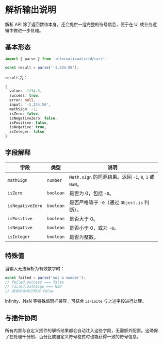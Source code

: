 # 解析输出说明

解析 API 除了返回数值本身，还会提供一组完整的符号信息，便于在 UI 或业务逻辑中做进一步处理。

## 基本形态

```ts
import { parse } from 'internationalized/core';

const result = parse('-1,234.50');
```

`result` 为：

```ts
{
  value: -1234.5,
  success: true,
  error: null,
  input: '-1,234.50',
  mathSign: -1,
  isZero: false,
  isNegativeZero: false,
  isPositive: false,
  isNegative: true,
  isInteger: false
}
```

## 字段解释

| 字段 | 类型 | 说明 |
| --- | --- | --- |
| `mathSign` | `number` | `Math.sign` 的同源结果。返回 `-1`, `0`, `1` 或 `NaN`。 |
| `isZero` | `boolean` | 是否为 0，包括 `-0`。 |
| `isNegativeZero` | `boolean` | 是否严格等于 `-0`（通过 `Object.is` 判断）。 |
| `isPositive` | `boolean` | 是否大于 0。 |
| `isNegative` | `boolean` | 是否小于 0，或为 `-0`。 |
| `isInteger` | `boolean` | 是否为整数。 |

## 特殊值

当输入无法解析为有效数字时：

```ts
const failed = parse('not a number');
// failed.success === false
// failed.mathSign === NaN
// 其余布尔标识均为 false
```

Infinity、NaN 等特殊值同样兼容，可结合 `isFinite` 与上述字段进行处理。

## 与插件协同

所有内置与自定义插件的解析结果都会自动注入这些字段，无需额外配置。这确保了在处理千分制、百分比或自定义符号格式时也能获得一致的符号信息。
